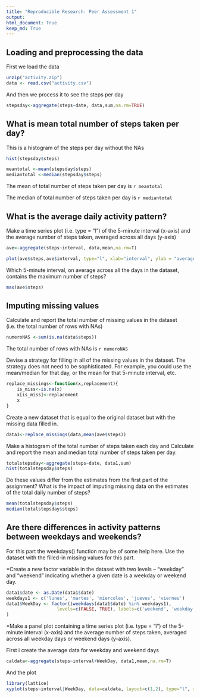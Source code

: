 ```yaml
---
title: "Reproducible Research: Peer Assessment 1"
output: 
html_document: True
keep_md: True
---
```


## Loading and preprocessing the data
First we load the data
```r
unzip("activity.zip")
data <- read.csv("activity.csv")
```
And then we process it to see the steps per day 
```r
stepsday<-aggregate(steps~date, data,sum,na.rm=TRUE)
```

## What is mean total number of steps taken per day?
This is a histogram of the steps per day without the NAs

```r
hist(stepsday$steps)
```

```r
meantotal <-mean(stepsday$steps)
mediantotal <-median(stepsday$steps)
```

The mean of total number of steps taken per day is `r meantotal`

The median of total number of steps taken per day is `r mediantotal`

## What is the average daily activity pattern?

Make a time series plot (i.e. type = "l") of the 5-minute interval (x-axis) and the average number of steps taken, averaged across all days (y-axis)

```r
ave<-aggregate(steps~interval, data,mean,na.rm=T)
```

```r
plot(ave$steps,ave$interval, type="l", xlab="interval", ylab = "average of steps")
```

Which 5-minute interval, on average across all the days in the dataset, contains the maximum number of steps?

```r
max(ave$steps)
```

## Imputing missing values

Calculate and report the total number of missing values in the dataset (i.e. the total number of rows with NAs)
```r
numeroNAS <-sum(is.na(data$steps))
```
The total number of rows with NAs is `r numeroNAS`

Devise a strategy for filling in all of the missing values in the dataset. The strategy does not need to be sophisticated. For example, you could use the mean/median for that day, or the mean for that 5-minute interval, etc.
```r
replace_missings<-function(x,replacement){
    is_miss<-is.na(x)
    x[is_miss]<-replacement
    x
}
```

Create a new dataset that is equal to the original dataset but with the missing data filled in.

```r
data1<-replace_missings(data,mean(ave$steps))
```

Make a histogram of the total number of steps taken each day and Calculate and report the mean and median total number of steps taken per day. 
```r
totalstepsday<-aggregate(steps~date, data1,sum)
hist(totalstepsday$steps)
```


Do these values differ from the estimates from the first part of the assignment? What is the impact of imputing missing data on the estimates of the total daily number of steps?
```r
mean(totalstepsday$steps)
median(totalstepsday$steps)
```

## Are there differences in activity patterns between weekdays and weekends?

For this part the weekdays() function may be of some help here. Use the dataset with the filled-in missing values for this part.

*Create a new factor variable in the dataset with two levels -- "weekday" and "weekend" indicating whether a given date is a weekday or weekend day.

```r
data1$date <- as.Date(data1$date)
weekdays1 <- c('lunes', 'martes', 'miercoles', 'jueves', 'viernes')
data1$WeekDay <- factor((weekdays(data1$date) %in% weekdays1), 
                   levels=c(FALSE, TRUE), labels=c('weekend', 'weekday') 
)
```

*Make a panel plot containing a time series plot (i.e. type = "l") of the 5-minute interval (x-axis) and the average number of steps taken, averaged across all weekday days or weekend days (y-axis). 

First i create the average data for weekday and weekend days
```r
caldata<-aggregate(steps~interval+WeekDay, data1,mean,na.rm=T)
```

And the plot
```r
library(lattice)
xyplot(steps~interval|WeekDay, data=caldata, layout=c(1,2), type="l", xlab="Interval", ylab="Number of Steps")
```
